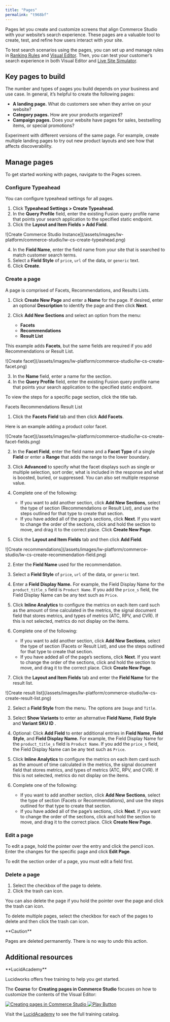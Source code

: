 ```yaml
---
title: "Pages"
permalink: "t968bf"
---
```


Pages let you create and customize screens that align Commerce Studio with your website’s search experience. These pages are a valuable tool to create, test, and refine how users interact with your site.

To test search scenarios using the pages, you can set up and manage rules in [Ranking Rules](/lw-platform/cs/ravw5k/ranking-rules) and [Visual Editor](/lw-platform/cs/l6f36o/visual-editor). Then, you can test your customer’s search experience in both Visual Editor and [Live Site Simulator](/lw-platform/cs/93f8tp/live-site-simulator).

## Key pages to build

The number and types of pages you build depends on your business and use case.
In general, it’s helpful to create the following pages:

* **A landing page.** What do customers see when they arrive on your website?
* **Category pages.** How are your products organized?
* **Campaign pages.** Does your website have pages for sales, bestselling items, or special promotions?

Experiment with different versions of the same page.
For example, create multiple landing pages to try out new product layouts and see how that affects discoverability.

## Manage pages

To get started working with pages, navigate to the Pages screen.

### Configure Typeahead

You can configure typeahead settings for all pages.

1. Click **Typeahead Settings > Create Typeahead**.
2. In the **Query Profile** field, enter the existing Fusion query profile name that points your search application to the specified static endpoint.
3. Click the **Layout and Item Fields > Add Field**.

<Frame>![Create Commerce Studio Instance](/assets/images/lw-platform/commerce-studio/lw-cs-create-typeahead.png)</Frame>

4. In the **Field Name**, enter the field name from your site that is searched to match customer search terms.
5. Select a **Field Style** of `price`, `url` of the data, or `generic` text.
6. Click **Create**.

### Create a page

A page is comprised of Facets, Recommendations, and Results Lists.

1. Click **Create New Page** and enter a **Name** for the page. If desired, enter an optional **Description** to identify the page and then click **Next**.
2. Click **Add New Sections** and select an option from the menu:

   * **Facets**
   * **Recommendations**
   * **Result List**

This example adds **Facets**, but the same fields are required if you add Recommendations or Result List.

<Frame>![Create facet](/assets/images/lw-platform/commerce-studio/lw-cs-create-facet.png)</Frame>

3. In the **Name** field, enter a name for the section.
4. In the **Query Profile** field, enter the existing Fusion query profile name that points your search application to the specified static endpoint.

To view the steps for a specific page section, click the title tab.

Facets
Recommendations
Result List

1. Click the **Facets Field** tab and then click **Add Facets**.

Here is an example adding a product color facet.

<Frame>![Create facet](/assets/images/lw-platform/commerce-studio/lw-cs-create-facet-fields.png)</Frame>

2. In the **Facet Field**, enter the field name and a **Facet Type** of a single **Field** or enter a **Range** that adds the range to the lower boundary.
3. Click **Advanced** to specify what the facet displays such as single or multiple selection, sort order, what is included in the response and what is boosted, buried, or suppressed. You can also set multiple response value.
4. Complete one of the following:

   * If you want to add another section, click **Add New Sections**, select the type of section (Recommendations or Result List), and use the steps outlined for that type to create that section.
   * If you have added all of the page’s sections, click **Next**. If you want to change the order of the sections, click and hold the section to move, and drag it to the correct place. Click **Create New Page**.

1. Click the **Layout and Item Fields** tab and then click **Add Field**.

<Frame>![Create recommendations](/assets/images/lw-platform/commerce-studio/lw-cs-create-recommendation-field.png)</Frame>

2. Enter the **Field Name** used for the recommendation.
3. Select a **Field Style** of `price`, `url` of the data, or `generic` text.
4. Enter a **Field Display Name.** For example, the Field Display Name for the `product_title_s` field is `Product Name`. If you add the `price_s` field, the Field Display Name can be any text such as `Price`.
5. Click **Inline Analytics** to configure the metrics on each item card such as the amount of time calculated in the metrics, the signal document field that stores metrics, and types of metrics (ATC, RPV, and CVR). If this is not selected, metrics do not display on the items.
6. Complete one of the following:

   * If you want to add another section, click **Add New Sections**, select the type of section (Facets or Result List), and use the steps outlined for that type to create that section.
   * If you have added all of the page’s sections, click **Next**. If you want to change the order of the sections, click and hold the section to move, and drag it to the correct place. Click **Create New Page**.

1. Click the **Layout and Item Fields** tab and enter the **Field Name** for the result list.

<Frame>![Create result list](/assets/images/lw-platform/commerce-studio/lw-cs-create-result-list.png)</Frame>

2. Select a **Field Style** from the menu. The options are `Image` and `Title`.
3. Select **Show Variants** to enter an alternative **Field Name**, **Field Style** and **Variant SKU ID** .
4. Optional: Click **Add Field** to enter additional entries in **Field Name**, **Field Style**, and **Field Display Name.** For example, the Field Display Name for the `product_title_s` field is `Product Name`. If you add the `price_s` field, the Field Display Name can be any text such as `Price`.
5. Click **Inline Analytics** to configure the metrics on each item card such as the amount of time calculated in the metrics, the signal document field that stores metrics, and types of metrics (ATC, RPV, and CVR). If this is not selected, metrics do not display on the items.
6. Complete one of the following:

   * If you want to add another section, click **Add New Sections**, select the type of section (Facets or Recommendations), and use the steps outlined for that type to create that section.
   * If you have added all of the page’s sections, click **Next**. If you want to change the order of the sections, click and hold the section to move, and drag it to the correct place. Click **Create New Page**.

### Edit a page

To edit a page, hold the pointer over the entry and click the pencil icon. Enter the changes for the specific page and click **Edit Page**.

<Note>
To edit the section order of a page, you must edit a field first.
</Note>



### Delete a page

1. Select the checkbox of the page to delete.
2. Click the trash can icon.

You can also delete the page if you hold the pointer over the page and click the trash can icon.

To delete multiple pages, select the checkbox for each of the pages to delete and then click the trash can icon.

<Warning>
**Caution**

Pages are deleted permanently. There is no way to undo this action.

</Warning>



## Additional resources

<Note>
**LucidAcademy**

Lucidworks offers free training to help you get started.

The **Course** for **Creating pages in Commerce Studio** focuses on how to customize the contents of the Visual Editor:

<Frame>
  <a href="https://academy.lucidworks.com/creating-pages-in-commerce-studio" target="_blank">
    <div class="note-image-wrapper">
      <img noZoom src="/assets/images/training-covers/creating-pages-in-commerce-studio.jpg" alt="Creating pages in Commerce Studio" class="note-image" />
      <img noZoom src="/images/play-btn.svg" alt="Play Button" class="note-image-overlay" />
    </div>
  </a>
</Frame>


Visit the [LucidAcademy](https://academy.lucidworks.com) to see the full training catalog.

</Note>

